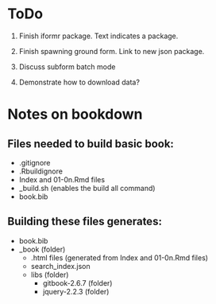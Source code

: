 # ToDo

1. Finish iformr package. Text indicates a package. 

2. Finish spawning ground form. Link to new json package. 

3. Discuss subform batch mode

4. Demonstrate how to download data?

# Notes on bookdown

## Files needed to build basic book:

* .gitignore
* .Rbuildignore
* Index and 01-0n.Rmd files
* _build.sh (enables the build all command)
* book.bib

## Building these files generates:

* book.bib
* _book (folder)
    * .html files (generated from Index and 01-0n.Rmd files)
    * search_index.json
    * libs (folder)
        * gitbook-2.6.7 (folder)
        * jquery-2.2.3 (folder)
